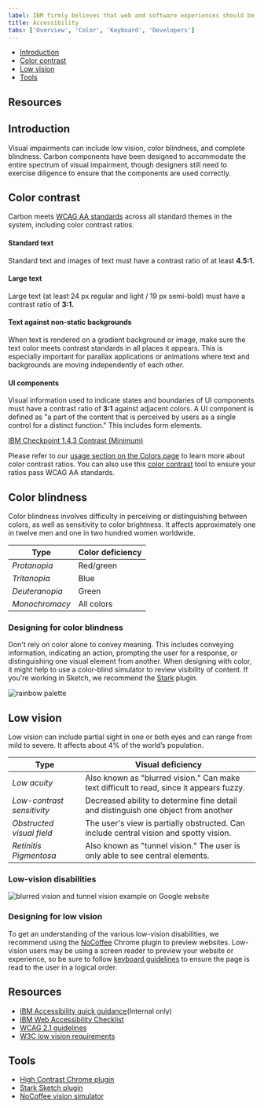 ```yaml
---
label: IBM firmly believes that web and software experiences should be accessible for everyone, regardless of abilities or impairments.
title: Accessibility
tabs: ['Overview', 'Color', 'Keyboard', 'Developers']
---
```



<AnchorLinks>

- [Introduction](#introduction)
- [Color contrast](#color-contrast)
- [Low vision](#low-vision)
- [Tools](#tools)

</AnchorLinks>

## Resources

<Row className="tile--group">
<Column offsetLg="4" colMd="4" colLg="4" noGutterSm>
<ClickableTile
    title="Carbon color contrast tool"
    href="https://marijohannessen.github.io/color-contrast-checker/"
    type="resource"
     >

</ClickableTile>
</Column>
</Row>



## Introduction

Visual impairments can include low vision, color blindness, and complete blindness. Carbon components have been designed to accommodate the entire spectrum of visual impairment, though designers still need to exercise diligence to ensure that the components are used correctly.

## Color contrast

Carbon meets [WCAG AA standards](https://www.w3.org/TR/UNDERSTANDING-WCAG20/visual-audio-contrast-contrast.html) across all standard themes in the system, including color contrast ratios.

#### Standard text

Standard text and images of text must have a contrast ratio of at least **4.5:1**.

#### Large text

Large text (at least 24 px regular and light / 19 px semi-bold) must have a contrast ratio of **3:1.**

#### Text against non-static backgrounds

When text is rendered on a gradient background or image, make sure the text color meets contrast standards in all places it appears. This is especially important for parallax applications or animations where text and backgrounds are moving independently of each other.

#### UI components

Visual information used to indicate states and boundaries of UI components must have a contrast ratio of **3:1** against adjacent colors. A UI component is defined as "a part of the content that is perceived by users as a single control for a distinct function." This includes form elements.

[IBM Checkpoint 1.4.3 Contrast (Minimum)](https://www.ibm.com/able/guidelines/ci162/contrast.html)

Please refer to our [usage section on the Colors page](/guidelines/color/usage) to learn more about color contrast ratios. You can also use this [color contrast](https://marijohannessen.github.io/color-contrast-checker/) tool to ensure your ratios pass WCAG AA standards.

<!-- To view best practices for using color in data visualization, view the [Data Vis color](/data-visualization/overview/colors) page. -->

## Color blindness

Color blindness involves difficulty in perceiving or distinguishing between colors, as well as sensitivity to color brightness. It affects approximately one in twelve men and one in two hundred women worldwide.

| Type           | Color deficiency |
| -------------- | ---------------- |
| _Protanopia_   | Red/green        |
| _Tritanopia_   | Blue             |
| _Deuteranopia_ | Green            |
| _Monochromacy_ | All colors       |

### Designing for color blindness

Don't rely on color alone to convey meaning. This includes conveying information, indicating an action, prompting the user for a response, or distinguishing one visual element from another. When designing with color, it might help to use a color-blind simulator to review visibility of content. If you're working in Sketch, we recommend the [Stark](http://www.getstark.co/) plugin.

<ImageComponent cols="12">

![rainbow palette](images/color-accessibility-1.png)

</ImageComponent>

## Low vision

Low vision can include partial sight in one or both eyes and can range from mild to severe. It affects about 4% of the world’s population.

| Type                       | Visual deficiency                                                                        |
| -------------------------- | ---------------------------------------------------------------------------------------- |
| _Low acuity_               | Also known as "blurred vision." Can make text difficult to read, since it appears fuzzy. |
| _Low-contrast sensitivity_ | Decreased ability to determine fine detail and distinguish one object from another       |
| _Obstructed visual field_  | The user's view is partially obstructed. Can include central vision and spotty vision.   |
| _Retinitis Pigmentosa_     | Also known as "tunnel vision." The user is only able to see central elements.            |

### Low-vision disabilities

<ImageComponent cols="12">

![blurred vision and tunnel vision example on Google website](images/color-accessibility-2.png)

</ImageComponent>

### Designing for low vision

To get an understanding of the various low-vision disabilities, we recommend using the [NoCoffee](https://chrome.google.com/webstore/detail/nocoffee/jjeeggmbnhckmgdhmgdckeigabjfbddl) Chrome plugin to preview websites. Low-vision users may be using a screen reader to preview your website or experience, so be sure to follow [keyboard guidelines](/guidelines/accessibility/keyboard) to ensure the page is read to the user in a logical order.

## Resources

- [IBM Accessibility quick guidance](https://w3.ibm.com/able/devtest/quick/)(Internal only)
- [IBM Web Accessibility Checklist](https://www.ibm.com/able/guidelines/ci162/accessibility_checklist.html)
- [WCAG 2.1 guidelines](https://www.w3.org/TR/WCAG21/)
- [W3C low vision requirements](https://www.w3.org/TR/low-vision-needs/)

## Tools

- [High Contrast Chrome plugin](https://chrome.google.com/webstore/detail/high-contrast/djcfdncoelnlbldjfhinnjlhdjlikmph/related?hl=en)
- [Stark Sketch plugin](http://www.getstark.co/)
- [NoCoffee vision simulator](https://chrome.google.com/webstore/detail/nocoffee/jjeeggmbnhckmgdhmgdckeigabjfbddl)
